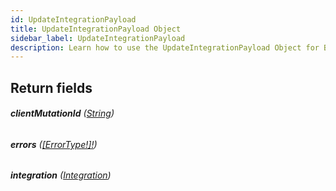 ```yaml
---
id: UpdateIntegrationPayload
title: UpdateIntegrationPayload Object
sidebar_label: UpdateIntegrationPayload
description: Learn how to use the UpdateIntegrationPayload Object for Builder's API.
---
```


## Return fields

###### <b>clientMutationId</b> ([String](/composer/builder/api/schema/scalar/String.mdx))

###### <b>errors</b> ([[ErrorType!]!](/composer/builder/api/schema/object/ErrorType.mdx))

###### <b>integration</b> ([Integration](/composer/builder/api/schema/object/Integration.mdx))
